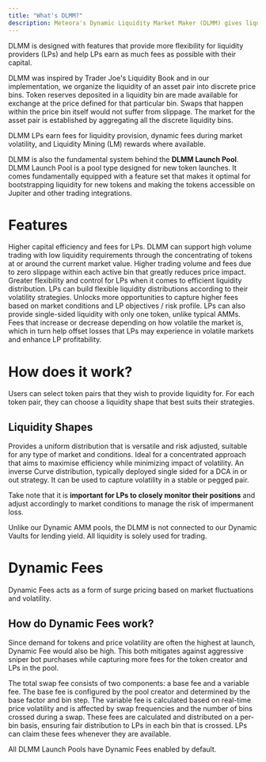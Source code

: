 ```yaml
---
title: "What's DLMM?"
description: Meteora's Dynamic Liquidity Market Maker (DLMM) gives liquidity providers access to dynamic fees and precise liquidity concentration all in real-time.
---
```


DLMM is designed with features that provide more flexibility for liquidity providers (LPs) and help LPs earn as much fees as possible with their capital. 

DLMM was inspired by Trader Joe's Liquidity Book and in our implementation, we organize the liquidity of an asset pair into discrete price bins. Token reserves deposited in a liquidity bin are made available for exchange at the price defined for that particular bin. Swaps that happen within the price bin itself would not suffer from slippage. The market for the asset pair is established by aggregating all the discrete liquidity bins.

DLMM LPs earn fees for liquidity provision, dynamic fees during market volatility, and Liquidity Mining (LM) rewards where available.

DLMM is also the fundamental system behind the **DLMM Launch Pool**. DLMM Launch Pool is a pool type designed for new token launches. It comes fundamentally equipped with a feature set that makes it optimal for bootstrapping liquidity for new tokens and making the tokens accessible on Jupiter and other trading integrations.

# Features

<CardGroup>
  <Card title="High Capital Efficiency" icon="chart-line" iconType="solid">
    Higher capital efficiency and fees for LPs. DLMM can support high volume trading with low liquidity requirements through the concentrating of tokens at or around the current market value. Higher trading volume and fees due to zero slippage within each active bin that greatly reduces price impact.
  </Card>
  <Card title="Flexible Volatility Strategy" icon="sliders" iconType="solid">
    Greater flexibility and control for LPs when it comes to efficient liquidity distribution. LPs can build flexible liquidity distributions according to their volatility strategies.
  </Card>
  <Card title="Capture Higher Fees" icon="coin" iconType="solid">
    Unlocks more opportunities to capture higher fees based on market conditions and LP objectives / risk profile. LPs can also provide single-sided liquidity with only one token, unlike typical AMMs.  
  </Card>
  <Card title="Dynamic Fees" icon="bolt" iconType="solid">
    Fees that increase or decrease depending on how volatile the market is, which in turn help offset losses that LPs may experience in volatile markets and enhance LP profitability.
  </Card>
</CardGroup>

# How does it work?

Users can select token pairs that they wish to provide liquidity for. For each token pair, they can choose a liquidity shape that best suits their strategies. 

## Liquidity Shapes

<CardGroup>
  <Card title="Spot" icon="chart-column" iconType="solid">
    Provides a uniform distribution that is versatile and risk adjusted, suitable for any type of market and conditions.
  </Card>
  <Card title="Curve" icon="chart-scatter-bubble" iconType="solid">
    Ideal for a concentrated approach that aims to maximise efficiency while minimizing impact of volatility.
  </Card>
  <Card title="Bid-ask" icon="chart-waterfall" iconType="solid">
    An inverse Curve distribution, typically deployed single sided for a DCA in or out strategy. It can be used to capture volatility in a stable or pegged pair.
  </Card>
</CardGroup>

Take note that it is **important for LPs to closely monitor their positions** and adjust accordingly to market conditions to manage the risk of impermanent loss.

<Note>Unlike our Dynamic AMM pools, the DLMM is not connected to our Dynamic Vaults for lending yield.  All liquidity is solely used for trading.</Note>

# Dynamic Fees

Dynamic Fees acts as a form of surge pricing based on market fluctuations and volatility.

## How do Dynamic Fees work?

Since demand for tokens and price volatility are often the highest at launch, Dynamic Fee would also be high. This both mitigates against aggressive sniper bot purchases while capturing more fees for the token creator and LPs in the pool.

The total swap fee consists of two components: a base fee and a variable fee. The base fee is configured by the pool creator and determined by the base factor and bin step. The variable fee is calculated based on real-time price volatility and is affected by swap frequencies and the number of bins crossed during a swap. These fees are calculated and distributed on a per-bin basis, ensuring fair distribution to LPs in each bin that is crossed. LPs can claim these fees whenever they are available.

<Note>All DLMM Launch Pools have Dynamic Fees enabled by default. </Note>